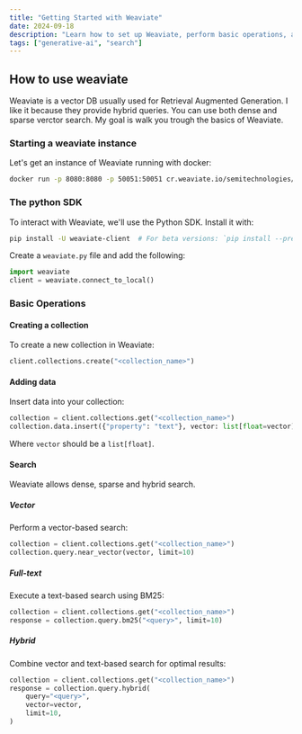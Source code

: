 ```yaml
---
title: "Getting Started with Weaviate"
date: 2024-09-18
description: "Learn how to set up Weaviate, perform basic operations, and leverage hybrid queries for efficient vector and text-based searches."
tags: ["generative-ai", "search"]
---
```


## How to use weaviate

Weaviate is a vector DB usually used for Retrieval Augmented Generation.
I like it because they provide hybrid queries.
You can use both dense and sparse verctor search.
My goal is walk you trough the basics of Weaviate.

### Starting a weaviate instance

Let's get an instance of Weaviate running with docker:

```bash
docker run -p 8080:8080 -p 50051:50051 cr.weaviate.io/semitechnologies/weaviate:1.26.3
```

### The python SDK

To interact with Weaviate, we'll use the Python SDK. Install it with:

```bash
pip install -U weaviate-client  # For beta versions: `pip install --pre -U "weaviate-client==4.*"`
```

Create a `weaviate.py` file and add the following:

```python
import weaviate
client = weaviate.connect_to_local()
```

### Basic Operations

#### Creating a collection

To create a new collection in Weaviate:

```python
client.collections.create("<collection_name>")
```

#### Adding data

Insert data into your collection:

```python
collection = client.collections.get("<collection_name>")
collection.data.insert({"property": "text"}, vector: list[float=vector)
```

Where `vector` should be a `list[float]`.

#### Search

Weaviate allows dense, sparse and hybrid search.

##### Vector

Perform a vector-based search:

```python
collection = client.collections.get("<collection_name>")
collection.query.near_vector(vector, limit=10)
```

##### Full-text

Execute a text-based search using BM25:

```python
collection = client.collections.get("<collection_name>")
response = collection.query.bm25("<query>", limit=10)
```

##### Hybrid

Combine vector and text-based search for optimal results:

```python
collection = client.collections.get("<collection_name>")
response = collection.query.hybrid(
    query="<query>",
    vector=vector,
    limit=10,
)
```

